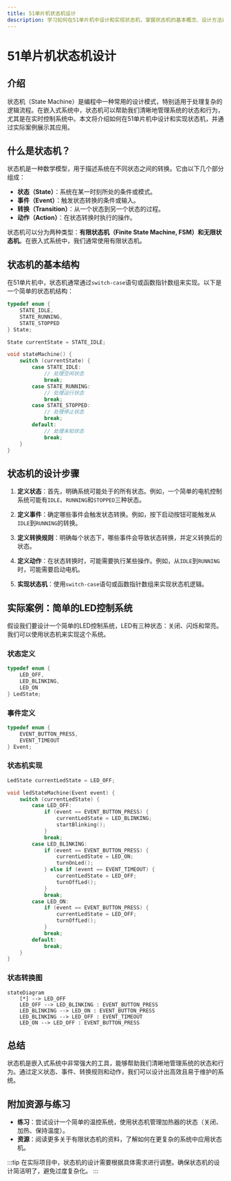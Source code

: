 ```yaml
---
title: 51单片机状态机设计
description: 学习如何在51单片机中设计和实现状态机，掌握状态机的基本概念、设计方法以及实际应用场景。
---
```


# 51单片机状态机设计

## 介绍

状态机（State Machine）是编程中一种常用的设计模式，特别适用于处理复杂的逻辑流程。在嵌入式系统中，状态机可以帮助我们清晰地管理系统的状态和行为，尤其是在实时控制系统中。本文将介绍如何在51单片机中设计和实现状态机，并通过实际案例展示其应用。

## 什么是状态机？

状态机是一种数学模型，用于描述系统在不同状态之间的转换。它由以下几个部分组成：

- **状态（State）**：系统在某一时刻所处的条件或模式。
- **事件（Event）**：触发状态转换的条件或输入。
- **转换（Transition）**：从一个状态到另一个状态的过程。
- **动作（Action）**：在状态转换时执行的操作。

状态机可以分为两种类型：**有限状态机（Finite State Machine, FSM）**和**无限状态机**。在嵌入式系统中，我们通常使用有限状态机。

## 状态机的基本结构

在51单片机中，状态机通常通过`switch-case`语句或函数指针数组来实现。以下是一个简单的状态机结构：

```c
typedef enum {
    STATE_IDLE,
    STATE_RUNNING,
    STATE_STOPPED
} State;

State currentState = STATE_IDLE;

void stateMachine() {
    switch (currentState) {
        case STATE_IDLE:
            // 处理空闲状态
            break;
        case STATE_RUNNING:
            // 处理运行状态
            break;
        case STATE_STOPPED:
            // 处理停止状态
            break;
        default:
            // 处理未知状态
            break;
    }
}
```

## 状态机的设计步骤

1. **定义状态**：首先，明确系统可能处于的所有状态。例如，一个简单的电机控制系统可能有`IDLE`、`RUNNING`和`STOPPED`三种状态。

2. **定义事件**：确定哪些事件会触发状态转换。例如，按下启动按钮可能触发从`IDLE`到`RUNNING`的转换。

3. **定义转换规则**：明确每个状态下，哪些事件会导致状态转换，并定义转换后的状态。

4. **定义动作**：在状态转换时，可能需要执行某些操作。例如，从`IDLE`到`RUNNING`时，可能需要启动电机。

5. **实现状态机**：使用`switch-case`语句或函数指针数组来实现状态机逻辑。

## 实际案例：简单的LED控制系统

假设我们要设计一个简单的LED控制系统，LED有三种状态：关闭、闪烁和常亮。我们可以使用状态机来实现这个系统。

### 状态定义

```c
typedef enum {
    LED_OFF,
    LED_BLINKING,
    LED_ON
} LedState;
```

### 事件定义

```c
typedef enum {
    EVENT_BUTTON_PRESS,
    EVENT_TIMEOUT
} Event;
```

### 状态机实现

```c
LedState currentLedState = LED_OFF;

void ledStateMachine(Event event) {
    switch (currentLedState) {
        case LED_OFF:
            if (event == EVENT_BUTTON_PRESS) {
                currentLedState = LED_BLINKING;
                startBlinking();
            }
            break;
        case LED_BLINKING:
            if (event == EVENT_BUTTON_PRESS) {
                currentLedState = LED_ON;
                turnOnLed();
            } else if (event == EVENT_TIMEOUT) {
                currentLedState = LED_OFF;
                turnOffLed();
            }
            break;
        case LED_ON:
            if (event == EVENT_BUTTON_PRESS) {
                currentLedState = LED_OFF;
                turnOffLed();
            }
            break;
        default:
            break;
    }
}
```

### 状态转换图

```mermaid
stateDiagram
    [*] --> LED_OFF
    LED_OFF --> LED_BLINKING : EVENT_BUTTON_PRESS
    LED_BLINKING --> LED_ON : EVENT_BUTTON_PRESS
    LED_BLINKING --> LED_OFF : EVENT_TIMEOUT
    LED_ON --> LED_OFF : EVENT_BUTTON_PRESS
```

## 总结

状态机是嵌入式系统中非常强大的工具，能够帮助我们清晰地管理系统的状态和行为。通过定义状态、事件、转换规则和动作，我们可以设计出高效且易于维护的系统。

## 附加资源与练习

- **练习**：尝试设计一个简单的温控系统，使用状态机管理加热器的状态（关闭、加热、保持温度）。
- **资源**：阅读更多关于有限状态机的资料，了解如何在更复杂的系统中应用状态机。

:::tip
在实际项目中，状态机的设计需要根据具体需求进行调整。确保状态机的设计简洁明了，避免过度复杂化。
:::